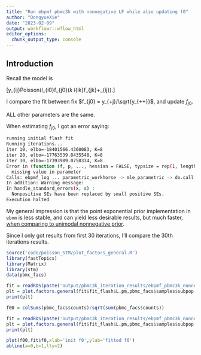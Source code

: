 ```yaml
---
title: "Run ebpmf pbmc3k with nonnegative LF while also updating f0"
author: "DongyueXie"
date: "2023-02-09"
output: workflowr::wflow_html
editor_options:
  chunk_output_type: console
---
```


## Introduction

Recall the model is 

\[y_{ij}\sim Poisson(l_{i0}f_{j0}\exp(\sum_k l_{ik}f_{jk}+\epsilon_{ij}).\]

I compare the fit between fix $f_{j0} = y_{+j}/\sqrt{y_{++}}$, and update $f_{j0}$.

ALL other parameters are the same.

When estimating $f_{j0}$, I got an error saying:

```bash
running initial flash fit
Running iterations...
iter 10, elbo=-18401566.4360083, K=8
iter 20, elbo=-17763539.8435548, K=8
iter 30, elbo=-17393989.0758334, K=8
Error in (function (f, p, ..., hessian = FALSE, typsize = rep(1, length(p)),  : 
  missing value in parameter
Calls: ebpmf_log ... parametric_workhorse -> mle_parametric -> do.call -> <Anonymous>
In addition: Warning message:
In handle_standard_errors(x, s) :
  Nonpositive SEs have been replaced by small positive SEs.
Execution halted

```

My general impression is that the point exponential prior implementation in `ebnm` is less stable, and can yield less desirable results, but much faster, [when comparing to unimodal nonnegative prior](example_unimodal_nonnegative_better_than_point_exponential.html).

Since I only got results from first 30 iterations, I'll compare the 30th iterations results.

```r
source('code/poisson_STM/plot_factors_general.R')
library(fastTopics)
library(Matrix)
library(stm)
data(pbmc_facs)
```

```r
fit = readRDS(paste('output/pbmc3k_iteration_results/ebpmf_pbmc3k_nonnegLF_pe_vga3_iter',30,'.rds',sep=''))
plt = plot.factors.general(fit$fit_flash$L.pm,pbmc_facs$samples$subpop,title=paste('pbmc3k nonneg L F iteration',30))
print(plt)
```

```r
f00 = colSums(pbmc_facs$counts)/sqrt(sum(pbmc_facs$counts))
```

```r
fit = readRDS(paste('output/pbmc3k_iteration_results/ebpmf_pbmc3k_nonnegLF_pe_vga3_est_f0_iter30.rds'))
plt = plot.factors.general(fit$fit_flash$L.pm,pbmc_facs$samples$subpop,title=paste('pbmc3k update f0 nonneg L F iteration',30))
print(plt)
```

```r
plot(f00,fit$f0,xlab='init f0',ylab='fitted f0')
abline(a=0,b=1,lty=2)
```






















